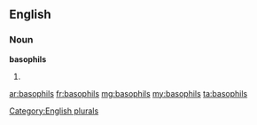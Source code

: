 ==English==

===Noun===
'''basophils'''

# {{plural of|[[basophil]]}}

[[Category:English plurals]]

[[ar:basophils]]
[[fr:basophils]]
[[mg:basophils]]
[[my:basophils]]
[[ta:basophils]]